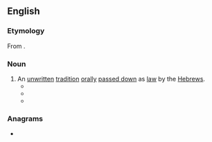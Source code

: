 {{also|Masoret}}
==English==

===Etymology===
From {{der|en|he|-}} {{m/he|מסורת|dwv=מָסֹרֶת|tr=masóret}}.

===Noun===
{{en-noun}}

# An [[unwritten]] [[tradition]] [[oral]]ly [[pass down|passed down]] as [[law]] by the [[Hebrew]]s.
#* {{quote-book|year=2011|title=Jewish Studies at the Crossroads of Anthropology and History|author=Ra'anan S. Boustan, ‎Oren Kosansky, & ‎Marina Rustow |ISBN=0812204867|passage=The rough correspondence between these concepts and “native” Jewish ideas such as '''masoret''' (authoritative tradition) and galut (exile) further helps to explain their enduring status in the field.}}
#* {{quote-book|year=2014|title=Sod Ha'ibur|author=Richard Fiedler |page=77|ISBN=0990357708|passage=From the above, it would seem that Rabban Gamliel had a different '''masoret''' from R' Yehoshua, one that was a very well-kept secret.}}
#* {{quote-book|year=2015|title=The Gospel of Matthew and Judaic Traditions|author=Herbert Basser & ‎Marsha B. Cohen|ISBN=9004291784|passage= “The Sadducees say that there is a tradition ('''masoret''') in the hands of the Pharisees to afflict themselves,” according to 'Abot R. Nat. A (end chap. 12). }}

===Anagrams===
* {{anagrams|en|amorets|artsome|maestro|omertas|omertàs|roamest|tarsome}}